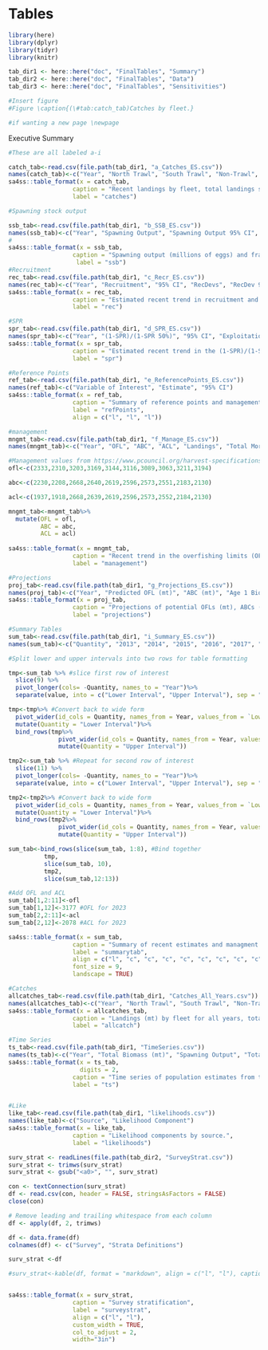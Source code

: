 \clearpage
# Tables

```r
library(here)
library(dplyr)
library(tidyr)
library(knitr)

tab_dir1 <- here::here("doc", "FinalTables", "Summary")
tab_dir2 <- here::here("doc", "FinalTables", "Data")
tab_dir3 <- here::here("doc", "FinalTables", "Sensitivities")

#Insert figure 
#Figure \caption{(\#tab:catch_tab)Catches by fleet.} 

#if wanting a new page \newpage
```

Executive Summary
```r

#These are all labeled a-i

catch_tab<-read.csv(file.path(tab_dir1, "a_Catches_ES.csv"))
names(catch_tab)<-c("Year", "North Trawl", "South Trawl", "Non-Trawl", "Total Landings", "Total Dead")  
sa4ss::table_format(x = catch_tab,
                  caption = "Recent landings by fleet, total landings summed across fleets, and the total mortality including discards.",
                  label = "catches")

#Spawning stock output

ssb_tab<-read.csv(file.path(tab_dir1, "b_SSB_ES.csv"))
names(ssb_tab)<-c("Year", "Spawning Output", "Spawning Output 95% CI", "Fraction Unfished", "Fraction Unfished 95% CI")                 
# 
sa4ss::table_format(x = ssb_tab,
                  caption = "Spawning output (millions of eggs) and fraction unfished with associated 95\\% confidence intervals (CI) from the base model.",
                   label = "ssb")
#Recruitment
rec_tab<-read.csv(file.path(tab_dir1, "c_Recr_ES.csv"))
names(rec_tab)<-c("Year", "Recruitment", "95% CI", "RecDevs", "RecDev 95% CI")    
sa4ss::table_format(x = rec_tab,
                  caption = "Estimated recent trend in recruitment and recruitment deviations and the 95\\% confidence intervals (CI) from the base model.",
                  label = "rec")

#SPR
spr_tab<-read.csv(file.path(tab_dir1, "d_SPR_ES.csv"))
names(spr_tab)<-c("Year", "(1-SPR)/(1-SPR 50%)", "95% CI", "Exploitation Rate", "95% CI")    
sa4ss::table_format(x = spr_tab,
                  caption = "Estimated recent trend in the (1-SPR)/(1-SPR 50\\%) where SPR is the spawning potential ratio the exploitation rate, and the  95\\% intervals.",
                  label = "spr")
```
\newpage
```r
#Reference Points 
ref_tab<-read.csv(file.path(tab_dir1, "e_ReferencePoints_ES.csv"))
names(ref_tab)<-c("Variable of Interest", "Estimate", "95% CI")  
sa4ss::table_format(x = ref_tab,
                  caption = "Summary of reference points and management quantities, including estimates of the  95\\% intervals.",
                  label = "refPoints",
                  align = c("l", "l", "l"))
```
\newpage
```r
#management 
mngmt_tab<-read.csv(file.path(tab_dir1, "f_Manage_ES.csv"))
names(mngmt_tab)<-c("Year", "OFL", "ABC", "ACL", "Landings", "Total Mortality") 

#Management values from https://www.pcouncil.org/harvest-specifications-regulations-and-seasons/
ofl<-c(2333,2310,3203,3169,3144,3116,3089,3063,3211,3194)

abc<-c(2230,2208,2668,2640,2619,2596,2573,2551,2183,2130)

acl<-c(1937,1918,2668,2639,2619,2596,2573,2552,2184,2130)

mngmt_tab<-mngmt_tab%>%
  mutate(OFL = ofl,
         ABC = abc,
         ACL = acl)
 
sa4ss::table_format(x = mngmt_tab,
                  caption = "Recent trend in the overfishing limits (OFLs), the acceptable biological catches (ABCs), the annual catch limits (ACLs), the total landings, and total mortality (mt).",
                  label = "management")
```
\newpage
```r
#Projections
proj_tab<-read.csv(file.path(tab_dir1, "g_Projections_ES.csv"))
names(proj_tab)<-c("Year", "Predicted OFL (mt)", "ABC (mt)", "Age 1 Biomass (mt)", "Spawning Output", "Fraction Unfished") 
sa4ss::table_format(x = proj_tab,
                  caption = "Projections of potential OFLs (mt), ABCs (mt), estimated spawning output, and fraction unfished.",
                  label = "projections")

#Summary Tables 
sum_tab<-read.csv(file.path(tab_dir1, "i_Summary_ES.csv"))
names(sum_tab)<-c("Quantity", "2013", "2014", "2015", "2016", "2017", "2018", "2019", "2020", "2021", "2022", "2023")

#Split lower and upper intervals into two rows for table formatting

tmp<-sum_tab %>% #slice first row of interest
  slice(9) %>%
  pivot_longer(cols= -Quantity, names_to = "Year")%>%
  separate(value, into = c("Lower Interval", "Upper Interval"), sep = "–", convert = TRUE)

tmp<-tmp%>% #Convert back to wide form
  pivot_wider(id_cols = Quantity, names_from = Year, values_from = `Lower Interval`)%>%
  mutate(Quantity = "Lower Interval")%>%
  bind_rows(tmp%>%
              pivot_wider(id_cols = Quantity, names_from = Year, values_from = `Upper Interval`)%>%
              mutate(Quantity = "Upper Interval"))

tmp2<-sum_tab %>% #Repeat for second row of interest 
  slice(11) %>%
  pivot_longer(cols= -Quantity, names_to = "Year")%>%
  separate(value, into = c("Lower Interval", "Upper Interval"), sep = "–", convert = TRUE)

tmp2<-tmp2%>% #Convert back to wide form
  pivot_wider(id_cols = Quantity, names_from = Year, values_from = `Lower Interval`)%>%
  mutate(Quantity = "Lower Interval")%>%
  bind_rows(tmp2%>%
              pivot_wider(id_cols = Quantity, names_from = Year, values_from = `Upper Interval`)%>%
              mutate(Quantity = "Upper Interval"))

sum_tab<-bind_rows(slice(sum_tab, 1:8), #Bind together
          tmp,
          slice(sum_tab, 10),
          tmp2,
          slice(sum_tab,12:13))

#Add OFL and ACL
sum_tab[1,2:11]<-ofl
sum_tab[1,12]<-3177 #OFL for 2023
sum_tab[2,2:11]<-acl
sum_tab[2,12]<-2078 #ACL for 2023

sa4ss::table_format(x = sum_tab,
                  caption = "Summary of recent estimates and managment quantities.",
                  label = "summarytab",
                  align = c("l", "c", "c", "c", "c", "c", "c", "c", "c", "c", "c", "c"),
                  font_size = 9,
                  landscape = TRUE)

#Catches 
allcatches_tab<-read.csv(file.path(tab_dir1, "Catches_All_Years.csv"))
names(allcatches_tab)<-c("Year", "North Trawl", "South Trawl", "Non-Trawl", "Total Landings", "Total Dead")
sa4ss::table_format(x = allcatches_tab,
                  caption = "Landings (mt) by fleet for all years, total landings (mt), and total mortality (mt) summed by year.",
                  label = "allcatch")

#Time Series
ts_tab<-read.csv(file.path(tab_dir1, "TimeSeries.csv"))
names(ts_tab)<-c("Year", "Total Biomass (mt)", "Spawning Output", "Total Biomass (mt)", "Fraction Unfished", "Age 0 Recruits", "Total Mortality", "(1-SPR)/(1-SPR 50%)", "Exploitation Rate")
sa4ss::table_format(x = ts_tab,
                    digits = 2,
                  caption = "Time series of population estimates from the base model.",
                  label = "ts")


#Like
like_tab<-read.csv(file.path(tab_dir1, "likelihoods.csv"))
names(like_tab)<-c("Source", "Likelihood Component")
sa4ss::table_format(x = like_tab,
                  caption = "Likelihood components by source.",
                  label = "likelihoods")
```
\newpage
```r

surv_strat <- readLines(file.path(tab_dir2, "SurveyStrat.csv"))
surv_strat <- trimws(surv_strat)
surv_strat <- gsub("<a0>", "", surv_strat)

con <- textConnection(surv_strat)
df <- read.csv(con, header = FALSE, stringsAsFactors = FALSE)
close(con)

# Remove leading and trailing whitespace from each column
df <- apply(df, 2, trimws)

df <- data.frame(df)
colnames(df) <- c("Survey", "Strata Definitions")

surv_strat <-df

#surv_strat<-kable(df, format = "markdown", align = c("l", "l"), caption = "Survey stratification", booktabs = TRUE)


sa4ss::table_format(x = surv_strat,
                  caption = "Survey stratification",
                  label = "surveystrat",
                  align = c("l", "l"),
                  custom_width = TRUE,
                  col_to_adjust = 2,
                  width="3in")

```
